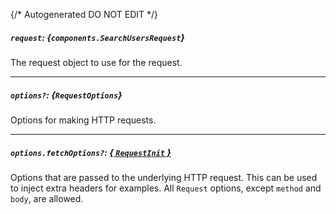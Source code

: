 {/* Autogenerated DO NOT EDIT  */}

##### `request`: *{`components.SearchUsersRequest`}*
The request object to use for the request.

<Collapsible openLabel={Labels.showProperties} closeLabel={Labels.hideProperties}>
  <SearchUsersRequest />
</Collapsible>

---
##### `options?`: *{`RequestOptions`}*
Options for making HTTP requests.

---
##### `options.fetchOptions?`: [*{ `RequestInit` }*](https://developer.mozilla.org/en-US/docs/Web/API/Request/Request#options)
Options that are passed to the underlying HTTP request. This can be used to inject extra headers for examples. All `Request` options, except `method` and `body`, are allowed.

